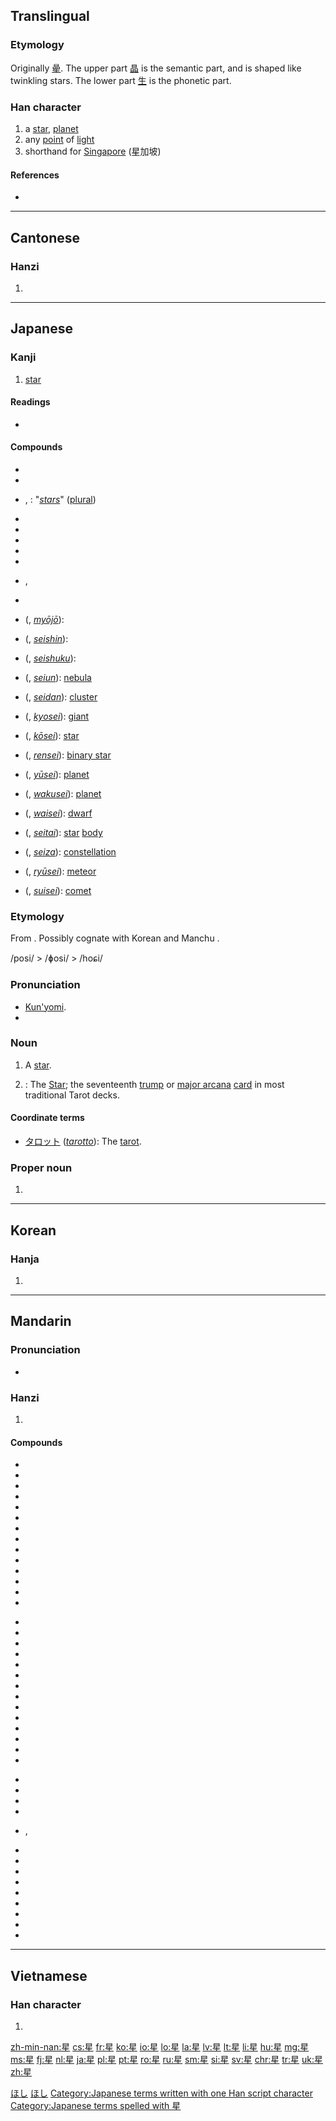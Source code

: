 {{also|曐|皨}}
==Translingual==
{{stroke order|strokes=9}}

===Etymology===
{{liushu|psc}} Originally [[曐]]. The upper part [[晶]] is the semantic part, and is shaped like twinkling stars. The lower part [[生]] is the phonetic part.

===Han character===
{{Han char|rn=72|rad=日|as=05|sn=9|four=6010<sub>4</sub>|canj=日竹手一 (AHQM)|ids=⿱[[日]][[生]]}}

# a [[star]], [[planet]]
# any [[point]] of [[light]]
# shorthand for [[Singapore]] (星加坡)

====References====
* {{Han ref|kx=0492.210|dkj=13837|dj=0855.220|hdz=21500.120|uh=661F|ud=26143|bh=AC50|bd=44112}}

----

==Cantonese==

===Hanzi===
{{yue-hanzi|jyut=sing1|y=sing1}}

# {{defn|lang=yue|sort=日05}}

----

==Japanese==

===Kanji===
{{ja-kanji|grade=2|rs=日05}}

# [[star]]

====Readings====
* {{ja-readings
|goon=[[しょう]] (shō) < [[しやう]] (shau)
|kanon=[[せい]] (sei)
|kun=[[ほし]] (hoshi)
|nanori=[[ほし]] (Hoshi)
}}

====Compounds====
{{der-top|Compounds}}
* {{l|ja|星隕}}
* {{l|ja|星辰}}
* {{l|ja|星星}}, {{l|ja|星々}}: "''[[stars]]''" ([[plural]])
* {{l|ja|星占}}
* {{l|ja|星霜}}
* {{l|ja|星妃}}
* {{l|ja|星芒}}
* {{l|ja|星流}}
* {{l|ja|星暦}}, {{l|ja|星歴}}
* {{l|ja|星人}}
* {{l|ja|明星}} ({{l|ja|みょうじょう}}, ''[[myōjō]]''):
* {{l|ja|星辰}} ({{l|ja|せいしん}}, ''[[seishin]]''): 
{{der-mid}}
* {{l|ja|星宿}} ({{l|ja|せいしゅく}}, ''[[seishuku]]''): 
* {{l|ja|星雲}} ({{l|ja|せいうん}}, ''[[seiun]]''): {{sense|astronomy}} [[nebula]]
* {{l|ja|星団}} ({{l|ja|せいだん}}, ''[[seidan]]''): {{sense|astronomy}} [[cluster]]
* {{l|ja|巨星}} ({{l|ja|きょせい}}, ''[[kyosei]]''): {{sense|astronomy}} [[giant]]
* {{l|ja|恒星}} ({{l|ja|こうせい}}, ''[[kōsei]]''): {{sense|astronomy}} [[star]]
* {{l|ja|連星}} ({{l|ja|れんせい}}, ''[[rensei]]''): {{sense|astronomy}} [[binary star]]
* {{l|ja|遊星}} ({{l|ja|ゆうせい}}, ''[[yūsei]]''): {{context|archaic|lang=ja}} [[planet]]
* {{l|ja|惑星}} ({{l|ja|わくせい}}, ''[[wakusei]]''): {{sense|astronomy}} [[planet]]
* {{l|ja|矮星}} ({{l|ja|わいせい}}, ''[[waisei]]''): {{sense|astronomy}} [[dwarf]]
* {{l|ja|星体}} ({{l|ja|せいたい}}, ''[[seitai]]''): {{sense|astronomy}} [[star]] [[body]]
* {{l|ja|星座}} ({{l|ja|せいざ}}, ''[[seiza]]''): {{sense|astronomy}} [[constellation]]
* {{l|ja|流星}} ({{l|ja|りゅうせい}}, ''[[ryūsei]]''): {{sense|astronomy}} [[meteor]]
* {{l|ja|彗星}} ({{l|ja|すいせい}}, ''[[suisei]]''): {{sense|astronomy}} [[comet]]
{{bottom}}

===Etymology===
From {{etyl|ojp|ja|sort=ほし}}. Possibly cognate with Korean {{term|lang=ko|별|tr=byeol||star}} and Manchu {{term|lang=mnc|ᡠᠰᡳᡥᠠ|tr=usiha||star}}.

<span class="IPA">/posi/ > /ɸosi/ > /hoɕi/</span>

===Pronunciation===
* [[訓読み|Kun'yomi]].
* {{IPA|lang=ja|[ho̞ɕi]}}

===Noun===
{{ja-noun|k|hira=ほし|rom=hoshi}}

# A [[star]].
# {{context|tarot|lang=ja|sort=ほし}}: The [[star|Star]]; the seventeenth [[trump]] or [[major arcana]] [[card]] in most traditional Tarot decks.

====Coordinate terms====
* [[タロット]] (''[[tarotto]]''):  The [[tarot]].

===Proper noun===
{{ja-pos|k|proper|hira=ほし|rom=Hoshi}}

# {{surname|lang=ja|sort=ほし}}

[[Category:1000 Japanese basic words|ほし]]
[[Category:ja:Astronomy|ほし]]
[[Category:Japanese terms written with one Han script character]]
[[Category:Japanese terms spelled with 星]]
----

==Korean==

===Hanja===
{{ko-hanja|hangeul=[[성]]|rv=seong|mr=sŏng|y=seng|eumhun=별|ehrv=byeol|ehmr=byŏl|ehy=}}

# {{defn|lang=ko|sort=日05}}

----

==Mandarin==

===Pronunciation===
* {{audio|Zh-xing.ogg|Audio}}

===Hanzi===
{{cmn-hanzi|pin=[[xīng]] ([[xing1]])|wg=hsing<sup>1</sup>}}

# {{defn|lang=cmn|sort=日05}}

====Compounds====
{{top3}}
* {{l|cmn|星期|tr=xīngqī|gloss=days of the week}}
* {{l|cmn|星期一|tr=Xīngqīyī|gloss=Monday}}
* {{l|cmn|星期二|tr=Xīngqī'èr|gloss=Tuesday}}
* {{l|cmn|星期三|tr=Xīngqīsān|gloss=Wednesday}}
* {{l|cmn|星期四|tr=Xīngqīsì|gloss=Thursday}}
* {{l|cmn|星期五|tr=Xīngqīwǔ|gloss=Friday}}
* {{l|cmn|星期六|tr=Xīngqīliù|gloss=Saturday}}
* {{l|cmn|星期日|tr=Xīngqīrì|gloss=Sunday}}
* {{l|cmn|星期天|tr=Xīngqītiān|gloss=Sunday}}
* {{l|cmn|星辰}}
* {{l|cmn|星斗}}
* {{l|cmn|星光}}
* {{l|cmn|星汉}}
* {{l|cmn|星号}}
{{mid3}}
* {{l|cmn|星河}}
* {{l|cmn|星火}}
* {{l|cmn|星火燎原}}
* {{l|cmn|星际}}
* {{l|cmn|星空}}
* {{l|cmn|星罗棋布}}
* {{l|cmn|星落云散}}
* {{l|cmn|星球}}
* {{l|cmn|星术}}
* {{l|cmn|星霜}}
* {{l|cmn|星体}}
* {{l|cmn|星图}}
* {{l|cmn|星团}}
* {{l|cmn|星系}}
{{mid3}}
* {{l|cmn|星系核}}
* {{l|cmn|星相}}
* {{l|cmn|星象}}
* {{l|cmn|星星}}
* {{l|cmn|星星点点}}, {{l|cmn|星星点点的}}
* {{l|cmn|星星之火，可以燎原}}
* {{l|cmn|星宿}}
* {{l|cmn|星眼}}
* {{l|cmn|星夜}}
* {{l|cmn|星移斗转}}
* {{l|cmn|星移物换}}
* {{l|cmn|星云}}
* {{l|cmn|星子}}
* {{l|cmn|海星}}
{{bottom}}

----

==Vietnamese==

===Han character===
{{vi-hantu|[[tinh]]|rs=日05}}

# {{defn|lang=vi|sort=日05}}

[[zh-min-nan:星]]
[[cs:星]]
[[fr:星]]
[[ko:星]]
[[io:星]]
[[lo:星]]
[[la:星]]
[[lv:星]]
[[lt:星]]
[[li:星]]
[[hu:星]]
[[mg:星]]
[[ms:星]]
[[fj:星]]
[[nl:星]]
[[ja:星]]
[[pl:星]]
[[pt:星]]
[[ro:星]]
[[ru:星]]
[[sm:星]]
[[si:星]]
[[sv:星]]
[[chr:星]]
[[tr:星]]
[[uk:星]]
[[zh:星]]